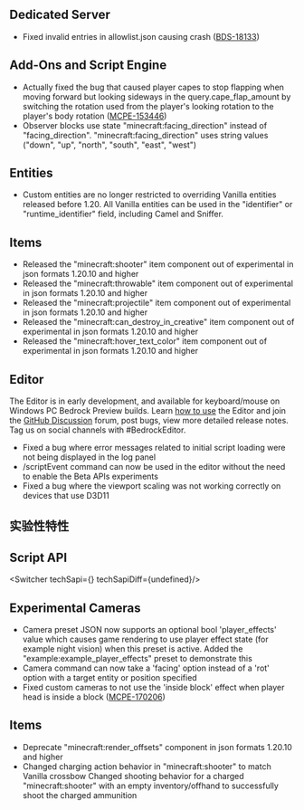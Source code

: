 



## **Dedicated Server**

-   Fixed invalid entries in allowlist.json causing crash ([BDS-18133](https://bugs.mojang.com/browse/BDS-18133))

## **Add-Ons and Script Engine**

-   Actually fixed the bug that caused player capes to stop flapping when moving forward but looking sideways in the query.cape\_flap\_amount by switching the rotation used from the player's looking rotation to the player's body rotation ([MCPE-153446](https://bugs.mojang.com/browse/MCPE-153446))
-   Observer blocks use state "minecraft:facing\_direction" instead of "facing\_direction". "minecraft:facing\_direction" uses string values ("down", "up", "north", "south", "east", "west")

## **Entities**

-   Custom entities are no longer restricted to overriding Vanilla entities released before 1.20. All Vanilla entities can be used in the "identifier" or "runtime\_identifier" field, including Camel and Sniffer.

## **Items**

-   Released the "minecraft:shooter" item component out of experimental in json formats 1.20.10 and higher
-   Released the "minecraft:throwable" item component out of experimental in json formats 1.20.10 and higher
-   Released the "minecraft:projectile" item component out of experimental in json formats 1.20.10 and higher
-   Released the "minecraft:can\_destroy\_in\_creative" item component out of experimental in json formats 1.20.10 and higher
-   Released the "minecraft:hover\_text\_color" item component out of experimental in json formats 1.20.10 and higher

## **Editor**

The Editor is in early development, and available for keyboard/mouse on Windows PC Bedrock Preview builds. Learn [how to use](https://aka.ms/LearnEditor) the Editor and join the [GitHub Discussion](https://github.com/Mojang/minecraft-editor/discussions) forum, post bugs, view more detailed release notes. Tag us on social channels with #BedrockEditor.

-   Fixed a bug where error messages related to initial script loading were not being displayed in the log panel
-   /scriptEvent command can now be used in the editor without the need to enable the Beta APIs experiments
-   Fixed a bug where the viewport scaling was not working correctly on devices that use D3D11




<h2 className="experimental_divider">实验性特性</h2>





## **Script API**

<Switcher techSapi={<TechSapiExp/>} techSapiDiff={undefined}/>

## **Experimental Cameras**

-   Camera preset JSON now supports an optional bool 'player\_effects' value which causes game rendering to use player effect state (for example night vision) when this preset is active. Added the "example:example\_player\_effects" preset to demonstrate this
-   Camera command can now take a 'facing' option instead of a 'rot' option with a target entity or position specified
-   Fixed custom cameras to not use the 'inside block' effect when player head is inside a block ([MCPE-170206](https://bugs.mojang.com/browse/MCPE-170206))

## **Items**

-   Deprecate "minecraft:render\_offsets" component in json formats 1.20.10 and higher
-   Changed charging action behavior in "minecraft:shooter" to match Vanilla crossbow Changed shooting behavior for a charged "minecraft:shooter" with an empty inventory/offhand to successfully shoot the charged ammunition